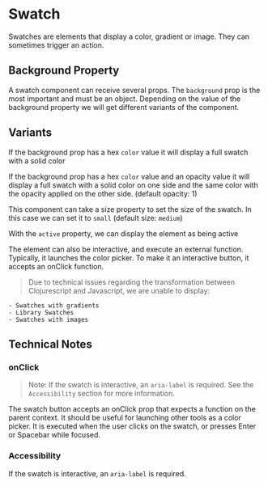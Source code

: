 
<Meta title="Foundations/Utilities/Swatch/Docs" />

# Swatch

Swatches are elements that display a color, gradient or image. They can sometimes trigger an action.

## Background Property

A swatch component can receive several props. The `background` prop is the most important and must be an object. Depending on the value of the background property we will get different variants of the component.

## Variants

If the background prop has a hex `color` value it will display a full swatch with a solid color

<Canvas of={SwatchStories.Default} />

If the background prop has a hex `color` value and an opacity value it will display a full swatch with a solid color on one side and the same color with the opacity applied on the other side. (default opacity: 1)

<Canvas of={SwatchStories.WithOpacity} />

This component can take a size property to set the size of the swatch. In this case we can set it to `small` (default size: `medium`)

<Canvas of={SwatchStories.Small} />

With the `active` property, we can display the element as being active

<Canvas of={SwatchStories.Active} />

The element can also be interactive, and execute an external function. Typically, it launches the color picker. To make it an interactive button, it accepts an onClick function.

<Canvas of={SwatchStories.Clickable} />

> Due to technical issues regarding the transformation between Clojurescript and Javascript, we are unable to display:

    - Swatches with gradients
    - Library Swatches
    - Swatches with images

## Technical Notes

### onClick

> Note: If the swatch is interactive, an `aria-label` is required. See the `Accessibility` section for more information.

The swatch button accepts an onClick prop that expects a function on the parent context.
It should be useful for launching other tools as a color picker.
It is executed when the user clicks on the swatch, or presses Enter or Spacebar while focused.

### Accessibility

If the swatch is interactive, an `aria-label` is required.

```clj
[:> swatch* {:on-click launch-colorpicker :aria-label "Lorem ipsum"}]
```
